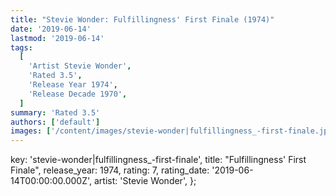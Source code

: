 ```yaml
---
title: "Stevie Wonder: Fulfillingness' First Finale (1974)"
date: '2019-06-14'
lastmod: '2019-06-14'
tags:
  [
    'Artist Stevie Wonder',
    'Rated 3.5',
    'Release Year 1974',
    'Release Decade 1970',
  ]
summary: 'Rated 3.5'
authors: ['default']
images: ['/content/images/stevie-wonder|fulfillingness_-first-finale.jpg']
---
```


  key: 'stevie-wonder|fulfillingness_-first-finale',
  title: "Fulfillingness' First Finale",
  release_year: 1974,
  rating: 7,
  rating_date: '2019-06-14T00:00:00.000Z',
  artist: 'Stevie Wonder',
};

<MusicRating data={data} />
